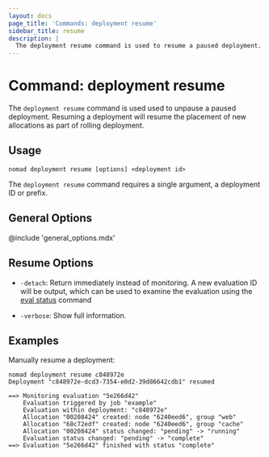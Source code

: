 ```yaml
---
layout: docs
page_title: 'Commands: deployment resume'
sidebar_title: resume
description: |
  The deployment resume command is used to resume a paused deployment.
---
```


# Command: deployment resume

The `deployment resume` command is used used to unpause a paused deployment.
Resuming a deployment will resume the placement of new allocations as part of
rolling deployment.

## Usage

```plaintext
nomad deployment resume [options] <deployment id>
```

The `deployment resume` command requires a single argument, a deployment ID or
prefix.

## General Options

@include 'general_options.mdx'

## Resume Options

- `-detach`: Return immediately instead of monitoring. A new evaluation ID
  will be output, which can be used to examine the evaluation using the
  [eval status] command

- `-verbose`: Show full information.

## Examples

Manually resume a deployment:

```shell-session
nomad deployment resume c848972e
Deployment "c848972e-dcd3-7354-e0d2-39d86642cdb1" resumed

==> Monitoring evaluation "5e266d42"
    Evaluation triggered by job "example"
    Evaluation within deployment: "c848972e"
    Allocation "00208424" created: node "6240eed6", group "web"
    Allocation "68c72edf" created: node "6240eed6", group "cache"
    Allocation "00208424" status changed: "pending" -> "running"
    Evaluation status changed: "pending" -> "complete"
==> Evaluation "5e266d42" finished with status "complete"
```

[eval status]: /docs/commands/eval-status
